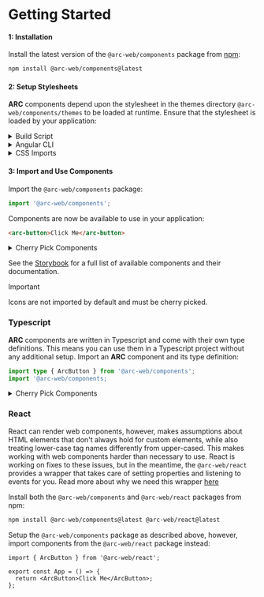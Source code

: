 # Getting Started

#### 1: Installation

Install the latest version of the `@arc-web/components` package from [npm](https://www.npmjs.com/package/@arc-web/components):

```sh
npm install @arc-web/components@latest
```

#### 2: Setup Stylesheets

**ARC** components depend upon the stylesheet in the themes directory `@arc-web/components/themes` to be loaded at runtime. Ensure that the stylesheet is loaded by your application:

<details>
<summary>Build Script</summary>

Add a step to your build script that copies the contents of the `@arc-web/components/themes` directory into a directory that serves static assets by your applications web server:

```diff
+ cp -r node_modules/@arc-web/components/themes <public directory>
```

Load the stylesheet in your application:

```diff
  <html>
    <head>
    ...
+   <link rel="stylesheet" href="<public directory>/themes/index.css" />
    ...
    </head>
  </html>
```

</details>

<details>
<summary>Angular CLI</summary>

Add the stylesheet directly to the `styles` array in your `angular.json` configuration file:

```diff
  {
    ...
    "styles": [
+     "node_modules/@arc-web/components/themes/index.css",
      ...
    ]
    ...
  }
```

</details>

<details>
<summary>CSS Imports</summary>

Bundlers that support CSS imports allow you to import CSS files directly into your application's entry point. This is the recommended approach as it allows the bundler to optimize the CSS and remove any unused styles:

```diff
+ import '@arc-web/components/themes/index.css';
...
```

</details>

#### 3: Import and Use Components

Import the `@arc-web/components` package:

```ts
import '@arc-web/components';
```

Components are now be available to use in your application:

```html
<arc-button>Click Me</arc-button>
```

<details>
<summary>Cherry Pick Components</summary>

Import only required components individually over importing the entire `@arc-web/components` package to reduce the bundle size of your application:

```ts
import `@arc-web/components/src/components/button/arc-button`;
```

</details>

See the [Storybook](https://arc.arup.com) for a full list of available components and their documentation.

> [!IMPORTANT]
> Icons are not imported by default and must be cherry picked.

### Typescript

**ARC** components are written in Typescript and come with their own type definitions. This means you can use them in a Typescript project without any additional setup. Import an **ARC** component and its type definition:

```ts
import type { ArcButton } from '@arc-web/components';
import '@arc-web/components;
```

<details>
<summary>Cherry Pick Components</summary>

```ts
import type { ArcButtton } from '@arc-web/components/src/components/button/arc-button';
import '@arc-web/components/src/components/button/arc-button';
```

</details>

### React

React can render web components, however, makes assumptions about HTML elements that don't always hold for custom elements, while also treating lower-case tag names differently from upper-cased. This makes working with web components harder than necessary to use. React is working on fixes to these issues, but in the meantime, the `@arc-web/react` provides a wrapper that takes care of setting properties and listening to events for you. Read more about why we need this wrapper [here](https://lit.dev/docs/frameworks/react/#why-are-wrappers-needed)

Install both the `@arc-web/components` and `@arc-web/react` packages from npm:

```sh
npm install @arc-web/components@latest @arc-web/react@latest
```

Setup the `@arc-web/components` package as described above, however, import components from the `@arc-web/react` package instead:

```tsx
import { ArcButton } from '@arc-web/react';

export const App = () => {
  return <ArcButton>Click Me</ArcButton>;
};
```
